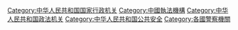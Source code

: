 {{Catmore|公安机关}}

[[Category:中华人民共和国国家行政机关|Category:中华人民共和国国家行政机关]]
[[Category:中國執法機構|Category:中國執法機構]]
[[Category:中华人民共和国政法机关|Category:中华人民共和国政法机关]]
[[Category:中华人民共和国公共安全|Category:中华人民共和国公共安全]]
[[Category:各國警察機關|Category:各國警察機關]]